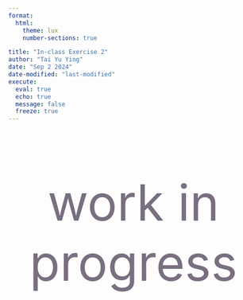 ```yaml
---
format: 
  html:
    theme: lux
    number-sections: true

title: "In-class Exercise 2"
author: "Tai Yu Ying"
date: "Sep 2 2024"
date-modified: "last-modified"
execute: 
  eval: true
  echo: true
  message: false
  freeze: true
---
```


::: {style="font-size: 100px; text-align: center; color: #786F80;"}
work in progress
:::
